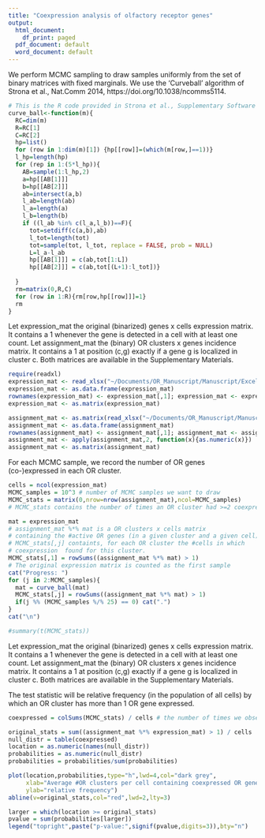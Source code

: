 ```yaml
---
title: "Coexpression analysis of olfactory receptor genes"
output:
  html_document:
    df_print: paged
  pdf_document: default
  word_document: default
---
```


We perform MCMC sampling to draw samples uniformly from the set of binary matrices with fixed marginals. We use the 'Curveball' algorithm of 
Strona et al., Nat.Comm 2014, https://doi.org/10.1038/ncomms5114.

```r
# This is the R code provided in Strona et al., Supplementary Software 5
curve_ball<-function(m){
  RC=dim(m)
  R=RC[1]
  C=RC[2]
  hp=list()
  for (row in 1:dim(m)[1]) {hp[[row]]=(which(m[row,]==1))}
  l_hp=length(hp)
  for (rep in 1:(5*l_hp)){
    AB=sample(1:l_hp,2)
    a=hp[[AB[1]]]
    b=hp[[AB[2]]]
    ab=intersect(a,b)
    l_ab=length(ab)
    l_a=length(a)
    l_b=length(b)
    if ((l_ab %in% c(l_a,l_b))==F){
      tot=setdiff(c(a,b),ab)
      l_tot=length(tot)
      tot=sample(tot, l_tot, replace = FALSE, prob = NULL)
      L=l_a-l_ab
      hp[[AB[1]]] = c(ab,tot[1:L])
      hp[[AB[2]]] = c(ab,tot[(L+1):l_tot])}
    
  }
  rm=matrix(0,R,C)
  for (row in 1:R){rm[row,hp[[row]]]=1}
  rm
}
```

Let expression_mat the original (binarized) genes x cells expression matrix. It contains a 1 whenever the gene is detected in a cell with at least one count. 
Let assignment_mat the (binary) OR clusters x genes incidence matrix. It contains a 1 at position (c,g) exactly if a gene  g is localized in cluster c.
Both matrices are available in the Supplementary Materials.

```r
require(readxl)
expression_mat <- read_xlsx("~/Documents/OR_Manuscript/Manuscript/Excel2_Expression_and_Assignment_mat.xlsx",sheet = 1,)
expression_mat <- as.data.frame(expression_mat)
rownames(expression_mat) <- expression_mat[,1]; expression_mat <- expression_mat[,-1]
expression_mat <- as.matrix(expression_mat)

assignment_mat <- as.matrix(read_xlsx("~/Documents/OR_Manuscript/Manuscript/Excel2_Expression_and_Assignment_mat.xlsx",sheet = 2))
assignment_mat <- as.data.frame(assignment_mat)
rownames(assignment_mat) <- assignment_mat[,1]; assignment_mat <- assignment_mat[,-1]
assignment_mat <- apply(assignment_mat,2, function(x){as.numeric(x)})
assignment_mat <- as.matrix(assignment_mat)
```

For each MCMC sample, we record the number of OR genes (co-)expressed in each OR cluster.

```r
cells = ncol(expression_mat)
MCMC_samples = 10^3 # number of MCMC samples we want to draw
MCMC_stats = matrix(0,nrow=nrow(assignment_mat),ncol=MCMC_samples)
# MCMC_stats contains the number of times an OR cluster had >=2 coexpressed genes (across all cells), for each OR cluster

mat = expression_mat
# assignment_mat %*% mat is a OR clusters x cells matrix
# containing the #active OR genes (in a given cluster and a given cell)
# MCMC_stats[,j] containts, for each OR cluster the #cells in which  
# coexpression  found for this cluster.
MCMC_stats[,1] = rowSums((assignment_mat %*% mat) > 1)
# The original expression matrix is counted as the first sample
cat("Progress: ")
for (j in 2:MCMC_samples){
  mat = curve_ball(mat)
  MCMC_stats[,j] = rowSums((assignment_mat %*% mat) > 1)
  if(j %% (MCMC_samples %/% 25) == 0) cat(".")
}
cat("\n")

#summary(t(MCMC_stats))
```

Let expression_mat the original (binarized) genes x cells expression matrix. It contains a 1 whenever the gene is detected in a cell with at least one count. 
Let assignment_mat the (binary) OR clusters x genes incidence matrix. It contains a 1 at position (c,g) exactly if a gene  g is localized in cluster c.
Both matrices are available in the Supplementary Materials.

The test statistic will be relative frequency (in the population of all cells) by which an OR cluster has more than 1 OR gene expressed. 
```r

coexpressed = colSums(MCMC_stats) / cells # the number of times we observed coexpressed genes (across all clusters, per cell), for each MCMC step

original_stats = sum((assignment_mat %*% expression_mat) > 1) / cells
null_distr = table(coexpressed)
location = as.numeric(names(null_distr))
probabilities = as.numeric(null_distr)
probabilities = probabilities/sum(probabilities)

plot(location,probabilities,type="h",lwd=4,col="dark grey",
     xlab="Average #OR clusters per cell containing coexpressed OR genes",
     ylab="relative frequency")
abline(v=original_stats,col="red",lwd=2,lty=3)

larger = which(location >= original_stats)
pvalue = sum(probabilities[larger])
legend("topright",paste("p-value:",signif(pvalue,digits=3)),bty="n")

```


